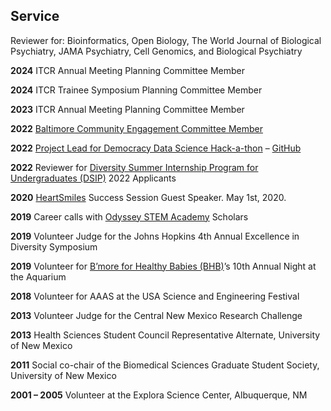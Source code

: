 ###
###
&nbsp;


## Service
Reviewer for: Bioinformatics, Open Biology, The World Journal of Biological Psychiatry, JAMA Psychiatry, Cell Genomics, and Biological Psychiatry


**2024** ITCR Annual Meeting Planning Committee Member

**2024** ITCR Trainee Symposium Planning Committee Member

**2023** ITCR Annual Meeting Planning Committee Member

**2022** [Baltimore Community Engagement Committee Member](https://publichealth.jhu.edu/about/key-commitments/baltimore-community-engagement)

**2022** [Project Lead for Democracy Data Science Hack-a-thon](https://100percentdemocracy.substack.com/p/a-democracy-data-science-hack-a-thon?s=w) -- [GitHub](https://github.com/carriewright11/Party_at_the_polls)

**2022**        Reviewer for [Diversity Summer Internship Program for Undergraduates (DSIP)](https://publichealth.jhu.edu/about/inclusion-diversity-anti-racism-and-equity-idare/diversity-summer-internship-program-for-undergraduates) 2022 Applicants

**2020**        [HeartSmiles](https://www.heartsmilesmd.com/) Success Session Guest Speaker. May 1st, 2020.

**2019**        Career calls with [Odyssey STEM Academy](https://odyssey.pusdschools.net/) Scholars

**2019**       Volunteer Judge for the Johns Hopkins 4th Annual Excellence in Diversity Symposium

**2019**        Volunteer for [B'more for Healthy Babies (BHB)](https://www.healthybabiesbaltimore.com/)'s 10th Annual Night at the Aquarium

**2018**		Volunteer for AAAS at the USA Science and Engineering Festival

**2013**     	Volunteer Judge for the	Central New Mexico Research Challenge 

**2013**		Health Sciences Student Council Representative Alternate, University of New Mexico

**2011**     		Social co-chair of the Biomedical Sciences Graduate Student Society, University of New 
Mexico

**2001 – 2005**	Volunteer at the Explora Science Center, Albuquerque, NM
